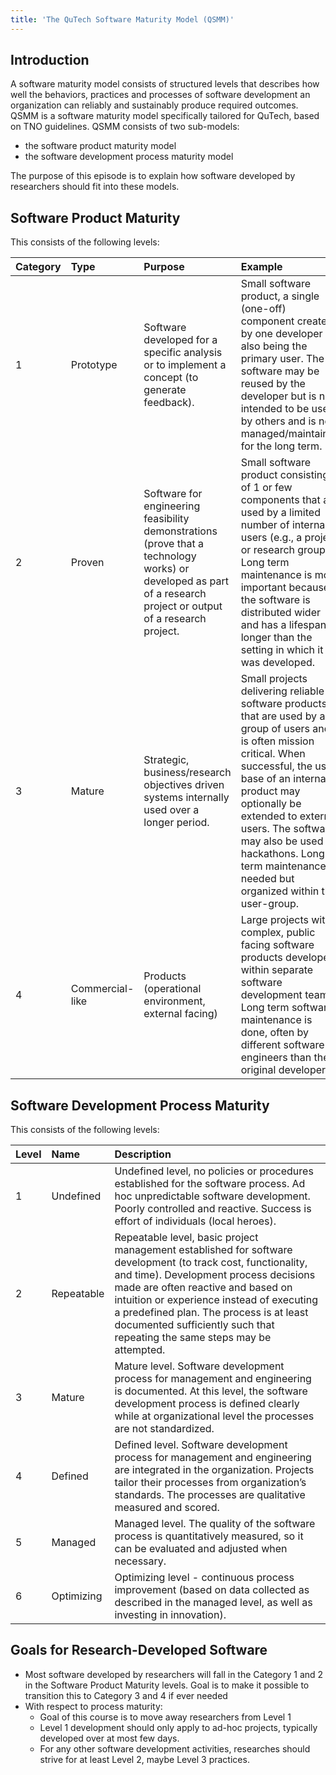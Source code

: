 ```yaml
---
title: 'The QuTech Software Maturity Model (QSMM)'
---
```


## Introduction

A software maturity model consists of structured levels that describes how well the behaviors, practices and processes
of software development an organization can reliably and sustainably produce required outcomes. QSMM is a software maturity
model specifically tailored for QuTech, based on TNO guidelines. QSMM consists of two sub-models:

- the software product maturity model
- the software development process maturity model

The purpose of this episode is to explain how software developed by researchers should fit into these models.

## Software Product Maturity

This consists of the following levels:

| Category  | Type       |  Purpose  | Example |
| :-------- | :--------- | :---------------|:----------------------------------|
| 1         | Prototype  | Software developed for a specific analysis or to implement a concept (to generate feedback). | Small software product, a single (one-off) component created by one developer also being the primary user. The software may be reused by the developer but is not intended to be used by others and is not managed/maintained for the long term. |
| 2         | Proven     | Software for engineering feasibility demonstrations (prove that a technology works) or developed as part of a research project or output of a research project. | Small software product consisting of 1 or few components that are used by a limited number of internal users (e.g., a project or research group). Long term maintenance is more important because the software is distributed wider and has a lifespan longer than the setting in which it was developed.  |
| 3         | Mature     | Strategic, business/research objectives driven systems internally used over a longer period.  | Small projects delivering reliable software products that are used by a group of users and is often mission critical. When successful, the user base of an internal product may optionally be extended to external users. The software may also be used in hackathons. Long term maintenance is needed but organized within the user-group.  |
| 4         | Commercial-like | Products (operational environment, external facing) | Large projects with complex, public facing software products developed within separate software development teams. Long term software maintenance is done, often by different software engineers than the original developers. |

## Software Development Process Maturity

This consists of the following levels:

| Level | Name        |  Description  |
| :----- | :---------- | :------------------------------------------------|
| 1      | Undefined   | Undefined level, no policies or procedures established for the software process. Ad hoc unpredictable software development. Poorly controlled and reactive. Success is effort of individuals (local heroes). |
| 2      | Repeatable  | Repeatable level, basic project management established for software development (to track cost, functionality, and time). Development process decisions made are often reactive and based on intuition or experience instead of executing a predefined plan. The process is at least documented sufficiently such that repeating the same steps may be attempted.
| 3      | Mature      | Mature level. Software development process for management and engineering is documented. At this level, the software development process is defined clearly while at organizational level the processes are not standardized.
| 4      | Defined     | Defined level. Software development process for management and engineering are integrated in the organization. Projects tailor their processes from organization’s standards. The processes are qualitative measured and scored.
| 5      | Managed     | Managed level. The quality of the software process is quantitatively measured, so it can be evaluated and adjusted when necessary.
| 6      | Optimizing  | Optimizing level - continuous process improvement (based on data collected as described in the managed level, as well as investing in innovation).

## Goals for Research-Developed Software

- Most software developed by researchers will fall in the Category 1 and 2 in the Software Product Maturity levels.
Goal is to make it possible to transition this to Category 3 and 4 if ever needed
- With respect to process maturity:
    - Goal of this course is to move away researchers from Level 1
    - Level 1 development should only apply to ad-hoc projects, typically developed over at most few days.
    - For any other software development activities, researches should strive for at least Level 2, maybe Level 3 practices.




